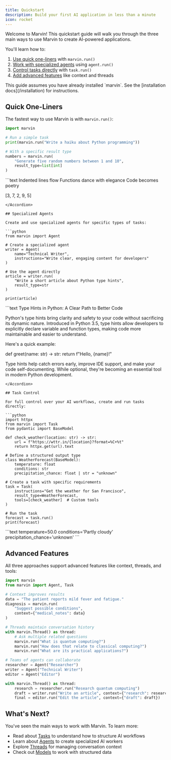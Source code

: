 ```yaml
---
title: Quickstart
description: Build your first AI application in less than a minute
icon: rocket
---
```


Welcome to Marvin! This quickstart guide will walk you through the three main ways to use Marvin to create AI-powered applications.

You'll learn how to:
1. [Use quick one-liners](#quick-one-liners) with `marvin.run()`
2. [Work with specialized agents](#specialized-agents) using `agent.run()`
3. [Control tasks directly](#task-control) with `task.run()`
4. [Add advanced features](#advanced-features) like context and threads

<Warning>
This guide assumes you have already installed `marvin`. See the [installation docs](/installation) for instructions.
</Warning>

## Quick One-Liners

The fastest way to use Marvin is with `marvin.run()`:

```python
import marvin

# Run a simple task
print(marvin.run("Write a haiku about Python programming"))

# With a specific result type
numbers = marvin.run(
    "Generate five random numbers between 1 and 10",
    result_type=list[int]
)
```

<Accordion title="Output">
```text
Indented lines flow
Functions dance with elegance
Code becomes poetry

[3, 7, 2, 9, 5]
```
</Accordion>

## Specialized Agents

Create and use specialized agents for specific types of tasks:

```python
from marvin import Agent

# Create a specialized agent
writer = Agent(
    name="Technical Writer",
    instructions="Write clear, engaging content for developers"
)

# Use the agent directly
article = writer.run(
    "Write a short article about Python type hints",
    result_type=str
)

print(article)
```

<Accordion title="Output">
```text
Type Hints in Python: A Clear Path to Better Code

Python's type hints bring clarity and safety to your code without sacrificing its dynamic nature. Introduced in Python 3.5, type hints allow developers to explicitly declare variable and function types, making code more maintainable and easier to understand.

Here's a quick example:

def greet(name: str) -> str:
    return f"Hello, {name}!"

Type hints help catch errors early, improve IDE support, and make your code self-documenting. While optional, they're becoming an essential tool in modern Python development.
```
</Accordion>

## Task Control

For full control over your AI workflows, create and run tasks directly:

```python
import httpx
from marvin import Task
from pydantic import BaseModel

def check_weather(location: str) -> str:
    url = f"https://wttr.in/{location}?format=%C+%t"
    return httpx.get(url).text

# Define a structured output type
class WeatherForecast(BaseModel):
    temperature: float
    conditions: str
    precipitation_chance: float | str = "unknown"

# Create a task with specific requirements
task = Task(
    instructions="Get the weather for San Francisco",
    result_type=WeatherForecast,
    tools=[check_weather]  # Custom tools
)

# Run the task
forecast = task.run()
print(forecast)
```

<Accordion title="Output">
```text
temperature=50.0 conditions='Partly cloudy' precipitation_chance='unknown'
```
</Accordion>

## Advanced Features

All three approaches support advanced features like context, threads, and tools:

```python
import marvin
from marvin import Agent, Task

# Context improves results
data = "The patient reports mild fever and fatigue."
diagnosis = marvin.run(
    "Suggest possible conditions",
    context={"medical_notes": data}
)

# Threads maintain conversation history
with marvin.Thread() as thread:
    # Ask multiple related questions
    marvin.run("What is quantum computing?")
    marvin.run("How does that relate to classical computing?")
    marvin.run("What are its practical applications?")

# Teams of agents can collaborate
researcher = Agent("Researcher")
writer = Agent("Technical Writer")
editor = Agent("Editor")

with marvin.Thread() as thread:
    research = researcher.run("Research quantum computing")
    draft = writer.run("Write an article", context={"research": research})
    final = editor.run("Edit the article", context={"draft": draft})
```

## What's Next?

You've seen the main ways to work with Marvin. To learn more:

- Read about [Tasks](/concepts/tasks) to understand how to structure AI workflows
- Learn about [Agents](/concepts/agents) to create specialized AI workers
- Explore [Threads](/concepts/threads) for managing conversation context
- Check out [Models](/concepts/models) to work with structured data